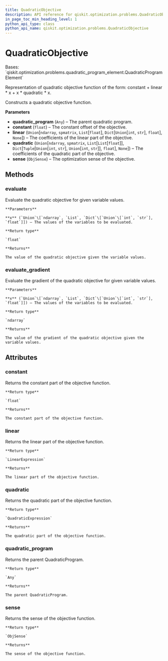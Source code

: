 ```yaml
---
title: QuadraticObjective
description: API reference for qiskit.optimization.problems.QuadraticObjective
in_page_toc_min_heading_level: 1
python_api_type: class
python_api_name: qiskit.optimization.problems.QuadraticObjective
---
```


# QuadraticObjective

<Class id="qiskit.optimization.problems.QuadraticObjective" github="https://github.com/qiskit-community/qiskit-aqua/tree/stable/0.9/qiskit/optimization/problems/quadratic_objective.py" signature="QuadraticObjective(quadratic_program, constant=0.0, linear=None, quadratic=None, sense=<ObjSense.MINIMIZE: 1>)">
  Bases: `qiskit.optimization.problems.quadratic_program_element.QuadraticProgramElement`

  Representation of quadratic objective function of the form: constant + linear \* x + x \* quadratic \* x.

  Constructs a quadratic objective function.

  **Parameters**

  *   **quadratic\_program** (`Any`) – The parent quadratic program.
  *   **constant** (`float`) – The constant offset of the objective.
  *   **linear** (`Union`\[`ndarray`, `spmatrix`, `List`\[`float`], `Dict`\[`Union`\[`int`, `str`], `float`], `None`]) – The coefficients of the linear part of the objective.
  *   **quadratic** (`Union`\[`ndarray`, `spmatrix`, `List`\[`List`\[`float`]], `Dict`\[`Tuple`\[`Union`\[`int`, `str`], `Union`\[`int`, `str`]], `float`], `None`]) – The coefficients of the quadratic part of the objective.
  *   **sense** (`ObjSense`) – The optimization sense of the objective.

  ## Methods

  ### evaluate

  <Function id="qiskit.optimization.problems.QuadraticObjective.evaluate" signature="QuadraticObjective.evaluate(x)">
    Evaluate the quadratic objective for given variable values.

    **Parameters**

    **x** (`Union`\[`ndarray`, `List`, `Dict`\[`Union`\[`int`, `str`], `float`]]) – The values of the variables to be evaluated.

    **Return type**

    `float`

    **Returns**

    The value of the quadratic objective given the variable values.
  </Function>

  ### evaluate\_gradient

  <Function id="qiskit.optimization.problems.QuadraticObjective.evaluate_gradient" signature="QuadraticObjective.evaluate_gradient(x)">
    Evaluate the gradient of the quadratic objective for given variable values.

    **Parameters**

    **x** (`Union`\[`ndarray`, `List`, `Dict`\[`Union`\[`int`, `str`], `float`]]) – The values of the variables to be evaluated.

    **Return type**

    `ndarray`

    **Returns**

    The value of the gradient of the quadratic objective given the variable values.
  </Function>

  ## Attributes

  ### constant

  <Attribute id="qiskit.optimization.problems.QuadraticObjective.constant" name="constant">
    Returns the constant part of the objective function.

    **Return type**

    `float`

    **Returns**

    The constant part of the objective function.
  </Attribute>

  ### linear

  <Attribute id="qiskit.optimization.problems.QuadraticObjective.linear" name="linear">
    Returns the linear part of the objective function.

    **Return type**

    `LinearExpression`

    **Returns**

    The linear part of the objective function.
  </Attribute>

  ### quadratic

  <Attribute id="qiskit.optimization.problems.QuadraticObjective.quadratic" name="quadratic">
    Returns the quadratic part of the objective function.

    **Return type**

    `QuadraticExpression`

    **Returns**

    The quadratic part of the objective function.
  </Attribute>

  ### quadratic\_program

  <Attribute id="qiskit.optimization.problems.QuadraticObjective.quadratic_program" name="quadratic_program">
    Returns the parent QuadraticProgram.

    **Return type**

    `Any`

    **Returns**

    The parent QuadraticProgram.
  </Attribute>

  ### sense

  <Attribute id="qiskit.optimization.problems.QuadraticObjective.sense" name="sense">
    Returns the sense of the objective function.

    **Return type**

    `ObjSense`

    **Returns**

    The sense of the objective function.
  </Attribute>
</Class>

